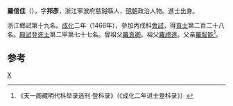 '''羅信佳'''（{{bd|1426年||？}}），字'''邦彥'''，浙江寧波府慈谿縣人，[[明朝|明朝]]政治人物。進士出身。

浙江鄉試第十九名。[[成化|成化]]二年（1466年），參加丙戌科[[會試|會試]]，得[[貢士|貢士]]第二百二十八名。[[殿試|殿試]]登[[進士|進士]]第二甲第七十七名。曾祖父[[羅真卿|羅真卿]]。祖父[[羅禮達|羅禮達]]。父亲[[羅智能|羅智能]]<ref>《天一阁藏明代科举录选刊·登科录》（《成化二年进士登科录》）</ref>。

==参考==
{{reflist}}
{{明朝人物小作品}}
{{成化二年丙戌科殿試金榜}}

[[Category:羅姓|X]]